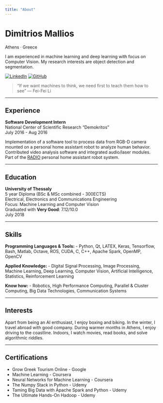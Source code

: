```yaml
---
title: "About"
---
```


<images src="images/profile.jpg" alt="Dimitrios Mallios" style="width:180px; border-radius:50%; margin-bottom:1em;">

# Dimitrios Mallios

Athens · Greece

I am experienced in machine learning and deep learning with focus on Computer Vision. My research interests are object detection and segmentation.

[![LinkedIn](https://images.shields.io/badge/LinkedIn-Profile-blue)](https://www.linkedin.com/in/dimitris-mallios/)
[![GitHub](https://images.shields.io/badge/GitHub-Profile-black)](https://github.com/dimimal)

> "If we want machines to think, we need first to teach them how to see" — Fei-Fei Li

---

## Experience

**Software Development Intern**  
National Center of Scientific Research "Demokritos"  
July 2016 - Aug 2016

Implementation of a software tool to process data from RGB-D camera mounted on a personal home assistant robot to analyze human behavior. Contributed video analysis software and integrated audio/laser modules. Part of the [RADIO](http://www.radio-project.eu/) personal home assistant robot system.

---

## Education

**University of Thessaly**  
5 year Diploma (BSc & MSc combined - 300ECTS)  
Electrical, Electronics and Communications Engineering  
Focus: Machine Learning and Computer Vision  
Graduated with **Very Good**: 7.12/10.0  
July 2018

---

## Skills

**Programming Languages & Tools:**
- Python, Qt, LATEX, Keras, Tensorflow, Bash, Matlab, Octave, ROS, CUDA, C, C++, Apache Spark, OpenMP, OpenCV

**Applied Knowledge:**
- Digital Signal Processing, Image Processing, Machine Learning, Deep Learning, Computer Vision, Artificial Intelligence, Statistics, Reinforcement Learning

**Know how:**
- Robotics, High Performance Computing, Parallel & Cluster Computing, Big Data Technologies, Communication Systems

---

## Interests

Apart from being an AI enthusiast, I enjoy boxing and biking. In the winter, I travel abroad with good company. During warmer months in Athens, I enjoy driving to the coastline. Indoors, I watch movies, read books, and solve algorithmic riddles.

---

## Certifications

- Grow Greek Tourism Online - Google
- Machine Learning - Coursera
- Neural Networks for Machine Learning - Coursera
- The Numpy Stack in Python - Udemy
- Taming Big Data with Apache Spark and Python - Udemy
- The Ultimate Hands-On Hadoop - Udemy

